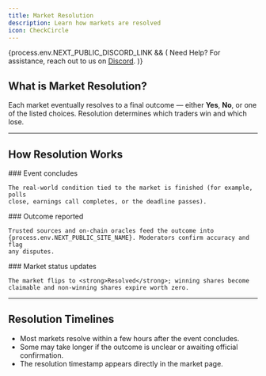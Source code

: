 ```yaml
---
title: Market Resolution
description: Learn how markets are resolved
icon: CheckCircle
---
```



{process.env.NEXT_PUBLIC_DISCORD_LINK && (
<Callout>
  Need Help? For assistance, reach out to us on <a href={process.env.NEXT_PUBLIC_DISCORD_LINK} target="_blank">Discord</a>.
</Callout>
)}

## What is Market Resolution?

Each market eventually resolves to a final outcome — either **Yes**, **No**, or one of the listed choices.
Resolution determines which traders win and which lose.

---

## How Resolution Works

<Steps>
  <Step>
    ### Event concludes

    The real-world condition tied to the market is finished (for example, polls
    close, earnings call completes, or the deadline passes).
  </Step>
  <Step>
    ### Outcome reported

    Trusted sources and on-chain oracles feed the outcome into
    {process.env.NEXT_PUBLIC_SITE_NAME}. Moderators confirm accuracy and flag
    any disputes.
  </Step>
  <Step>
    ### Market status updates

    The market flips to <strong>Resolved</strong>; winning shares become
    claimable and non-winning shares expire worth zero.
  </Step>
</Steps>

---

## Resolution Timelines

- Most markets resolve within a few hours after the event concludes.
- Some may take longer if the outcome is unclear or awaiting official confirmation.
- The resolution timestamp appears directly in the market page.
